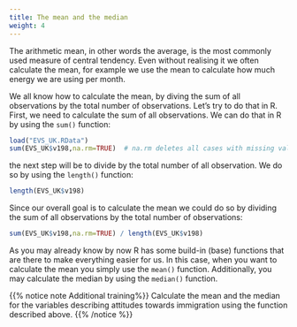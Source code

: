 ```yaml
---
title: The mean and the median
weight: 4
---
```


The arithmetic mean, in other words the average, is the most commonly used measure of central tendency. Even without realising it we often calculate the mean, for example we use the mean to calculate how much energy we are using per month. 

We all know how to calculate the mean, by diving the sum of all observations by the total number of observations. Let's try to do that in R. First, we need to calculate the sum of all observations. We can do that in R by using the `sum()` function:


```r
load("EVS_UK.RData")
sum(EVS_UK$v198,na.rm=TRUE)  # na.rm deletes all cases with missing values before calculating the variance
```

the next step will be to divide by the total number of all observation. We do so by using the `length()` function:

```r
length(EVS_UK$v198)
```

Since our overall goal is to calculate the mean we could do so by dividing the sum of all observations by the total number of observations:

```r
sum(EVS_UK$v198,na.rm=TRUE) / length(EVS_UK$v198)
```

As you may already know by now R has some build-in (base) functions that are there to make everything easier for us. In this case, when you want to calculate the mean you simply use the `mean()` function. Additionally, you may calculate the median by using the `median()` function.  


{{% notice note Additional training%}} Calculate the mean and the median for the variables describing attitudes towards immigration  using the function described above.
{{% /notice %}}



